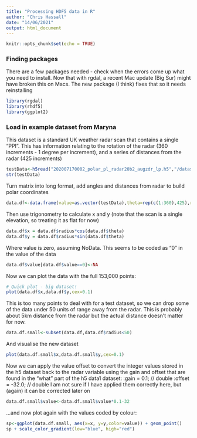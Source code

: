 ```yaml
---
title: "Processing HDF5 data in R"
author: "Chris Hassall"
date: "14/06/2021"
output: html_document
---
```


```r
knitr::opts_chunk$set(echo = TRUE)
```

### Finding packages
There are a few packages needed - check when the errors come up what you need to install. Now that with rgdal, a recent Mac update (Big Sur) might have broken this on Macs. The new package (I think) fixes that so it needs reinstalling
```r
library(rgdal)
library(rhdf5)
library(ggplot2)
```

### Load in example dataset from Maryna
This dataset is a standard UK weather radar scan that contains a single "PPI". This has information relating to the rotation of the radar (360 increments - 1 degree per increment), and a series of distances from the radar (425 increments)
```r
testData<-h5read("202007170002_polar_pl_radar20b2_augzdr_lp.h5","/dataset1/data1/data")
str(testData)
```

Turn matrix into long format, add angles and distances from radar to build polar coordinates

```r
data.df<-data.frame(value=as.vector(testData),theta=rep(c(1:360),425),radius=rep(c(1:425),each=360))
```

Then use trigonometry to calculate x and y (note that the scan is a single elevation, so treating it as flat for now)

```r
data.df$x = data.df$radius*cos(data.df$theta)
data.df$y = data.df$radius*sin(data.df$theta)
```

Where value is zero, assuming NoData. This seems to be coded as "0" in the value of the data

```r
data.df$value[data.df$value==0]<-NA
```

Now we can plot the data with the full 153,000 points:

```r
# Quick plot - big dataset!
plot(data.df$x,data.df$y,cex=0.1)
```

This is too many points to deal with for a test dataset, so we can drop some of the data under 50 units of range away from the radar. This is probably about 5km distance from the radar but the actual distance doesn't matter for now.

```r
data.df.small<-subset(data.df,data.df$radius<50)
```

And visualise the new dataset

```r
plot(data.df.small$x,data.df.small$y,cex=0.1)
```

Now we can apply the value offset to convert the integer values stored in the h5 dataset back to the radar variable using the gain and offset that are found in the "what" part of the h5 data1 dataset:
   :gain = 0.1; // double
   :offset = -32.0; // double
I am not sure if I have applied them correctly here, but (again) it can be corrected later on

```r
data.df.small$value<-data.df.small$value*0.1-32
```

...and now plot again with the values coded by colour:

```r
sp<-ggplot(data.df.small, aes(x=x, y=y,color=value)) + geom_point() 
sp + scale_color_gradient(low="blue", high="red")
```


